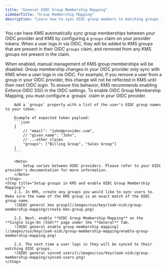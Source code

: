 ```yaml
---
title: "General OIDC Group Membership Mapping"
sidebarTitle: "Group Membership Mapping"
description: "Learn how to sync OIDC group members to matching groups in KMS."
---
```


You can have KMS automatically sync group
memberships between your OIDC provider and KMS by configuring a `groups` claim on your provider tokens.
When a user logs in via OIDC, they will be added to KMS groups that are present in their OIDC `groups` claim,
and removed from any KMS groups not present in the claim.

<Info>
    When enabled, manual
    management of KMS group memberships will be disabled.
</Info>

<Warning>
    Group membership changes in your OIDC provider only sync with KMS when a
    user logs in via OIDC. For example, if you remove a user from a group in your OIDC provider,
    this change will not be reflected in KMS until their next OIDC login.
    To ensure this behavior, KMS recommends enabling Enforce OIDC SSO in the OIDC settings.
</Warning>


<Steps>
    <Step title="Configure a groups claim in your OIDC provider">
       To enable OIDC Group Membership Mapping, you must configure a `groups` claim in your OIDC provider.

        Add a `groups` property with a list of the user's OIDC group names to your token.

        Example of expected token payload:
        ```json
        {
            // "email": "john@provider.com",
            // "given_name": "John",
            // ...other claims
            "groups": ["Billing Group", "Sales Group"]
        }
        ```

        <Note>
            Setup varies between OIDC providers. Please refer to your OIDC provider's documentation for more information.
        </Note>
    </Step>
    <Step title="Setup groups in KMS and enable OIDC Group Membership Mapping">
        2.1. In KMS, create any groups you would like to sync users to. Make sure the name of the KMS group is an exact match of the OIDC group name.
        ![OIDC general kms group](/images/sso/keycloak-oidc/group-membership-mapping/create-kms-group.png)

        2.2. Next, enable **OIDC Group Membership Mapping** on the **Single Sign-On (SSO)** page under the **General** tab.
        ![OIDC general enable group membership mapping](/images/sso/keycloak-oidc/group-membership-mapping/enable-group-membership-mapping.png)

        2.3. The next time a user logs in they will be synced to their matching OIDC groups.
        ![OIDC general synced users](/images/sso/keycloak-oidc/group-membership-mapping/synced-users.png)
    </Step>
</Steps>